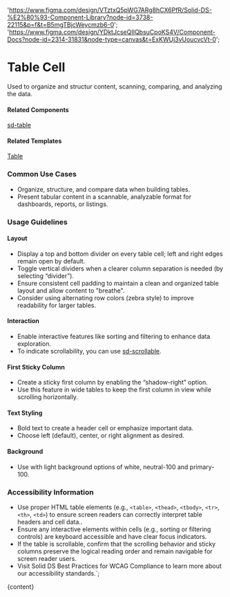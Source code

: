 

  'https://www.figma.com/design/VTztxQ5pWG7ARg8hCX6PfR/Solid-DS-%E2%80%93-Component-Library?node-id=3738-22115&p=f&t=B5mgTBjcWeycmzb6-0';
  'https://www.figma.com/design/YDktJcseQIIQbsuCpoKS4V/Component-Docs?node-id=2314-31831&node-type=canvas&t=ExKWUj3vUoucvcVt-0';

# Table Cell

Used to organize and structur content, scanning, comparing, and analyzing the data.

<DefaultStory />

<DocumentationLinks storybookLink="${storybookLink}" figmaLibrary="${figmaLibrary}" figmaDocs="${figmaDocs}" />

#### Related Components

[sd-table](/?path=/docs/styles-sd-table--docs)

#### Related Templates

[Table](/?path=/docs/templates-table--docs)

### Common Use Cases

- Organize, structure, and compare data when building tables.
- Present tabular content in a scannable, analyzable format for dashboards, reports, or listings.

### Usage Guidelines

#### Layout

- Display a top and bottom divider on every table cell; left and right edges remain open by default.
- Toggle vertical dividers when a clearer column separation is needed (by selecting “divider”).
- Ensure consistent cell padding to maintain a clean and organized table layout and allow content to "breathe".
- Consider using alternating row colors (zebra style) to improve readability for larger tables.

#### Interaction

- Enable interactive features like sorting and filtering to enhance data exploration.
- To indicate scrollability, you can use [sd-scrollable](/?path=/docs/components-sd-scrollable--docs).

#### First Sticky Column

- Create a sticky first column by enabling the “shadow-right” option.
- Use this feature in wide tables to keep the first column in view while scrolling horizontally.

#### Text Styling

- Bold text to create a header cell or emphasize important data.
- Choose left (default), center, or right alignment as desired.

#### Background

- Use with light background options of white, neutral-100 and primary-100.

### Accessibility Information

- Use proper HTML table elements (e.g., <code>&lt;table&gt;</code>, <code>&lt;thead&gt;</code>, <code>&lt;tbody&gt;</code>, <code>&lt;tr&gt;</code>, <code>&lt;th&gt;</code>, <code>&lt;td&gt;</code>) to ensure screen readers can correctly interpret table headers and cell data..
- Ensure any interactive elements within cells (e.g., sorting or filtering controls) are keyboard accessible and have clear focus indicators.
- If the table is scrollable, confirm that the scrolling behavior and sticky columns preserve the logical reading order and remain navigable for screen reader users.
- Visit <sd-link href="https://www.figma.com/design/YDktJcseQIIQbsuCpoKS4V/Component-Docs?node-id=10708-5011&t=Z1FxSGWkmXG5r5sw-4" target="_blank">Solid DS Best Practices for WCAG Compliance</sd-link> to learn more about our accessibility standards.`;

<Meta title="Styles/sd-table-cell/Overview" />

<OverviewFormatter story={TableCellStories.Default}>{content}</OverviewFormatter>
